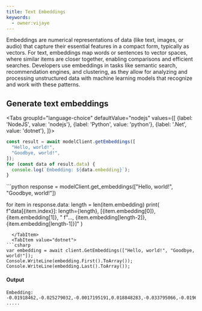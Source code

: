 ```yaml
---
title: Text Embeddings
keywords:
  - owner:vijaye
---
```




Embeddings are numerical representations of data (like text, images, or audio) that capture their essential features in a compact form, typically as vectors. For text, embeddings map words or sentences to vector spaces, where similar items are closer together, enabling comparisons and efficient searches. Developers use embeddings in tasks like semantic search, recommendation engines, and clustering, as they allow for analyzing and processing unstructured data with machine learning models that recognize and work with these patterns.

## Generate text embeddings

<Tabs
  groupId="language-choice"
  defaultValue="nodejs"
  values={[
    {label: 'NodeJS', value: 'nodejs'},
    {label: 'Python', value: 'python'},
    {label: '.Net', value: 'dotnet'},
  ]}>
  <TabItem value="nodejs">
```js
const result = await modelClient.getEmbeddings([
  "Hello, world!",
  "Goodbye, world!",
]);
for (const data of result.data) {
  console.log(`Embedding: ${data.embedding}`);
}
```
  </TabItem>
  <TabItem value="python">
```python
response = modelClient.get_embeddings(["Hello, world!", "Goodbye, world!"])

for item in response.data:
    length = len(item.embedding)
    print(
        f"data[{item.index}]: length={length}, [{item.embedding[0]}, {item.embedding[1]}, "
        f"..., {item.embedding[length-2]}, {item.embedding[length-1]}]"
    )
```
  </TabItem>
  <TabItem value="dotnet">
```csharp
var embedding = await client.GetEmbeddings(["Hello, world!", "Goodbye, world!"]);
Console.WriteLine(embedding.First().ToArray());
Console.WriteLine(embedding.Last().ToArray());
```
  </TabItem>
</Tabs>

#### Output
```
Embedding: -0.01918462,-0.025279032,-0.0017195191,0.018848283,-0.033795066,-0.019695852,-0.020947022,0.05158053,-0.03212684,-0.03037789,-0.0021458254,-0.028978731,-0.0024737532,-0.031481072,0.01033225,0.018606123,-0.046145335,0.041463535,0.00044186175,0.041221373,0.053679265,0.001873393,0.004567446,0.01002282,0.047867376,0.0022013208,-0.009834472,0.03847687,0.00089213194,-0.052118666,0.051150016,-0.03255735,-0.0140319485,-0.01263279, .....
```